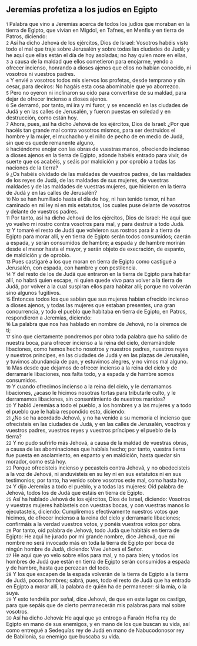 == Jeremías profetiza a los judíos en Egipto ==

{{anchor|1}} <small>1</small> Palabra que vino a Jeremías acerca de todos los judíos que moraban en la tierra de Egipto, que vivían en Migdol, en Tafnes, en Menfis y en tierra de Patros, diciendo:<br>
{{anchor|2}} <small>2</small> Así ha dicho Jehová de los ejércitos, Dios de Israel: Vosotros habéis visto todo el mal que traje sobre Jerusalén y sobre todas las ciudades de Judá; y he aquí que ellas están el día de hoy asoladas; no hay quien more en ellas,<br>
{{anchor|3}} <small>3</small> a causa de la maldad que ellos cometieron para enojarme, yendo a ofrecer incienso, honrando a dioses ajenos que ellos no habían conocido, ni vosotros ni vuestros padres.<br>
{{anchor|4}} <small>4</small> Y envié a vosotros todos mis siervos los profetas, desde temprano y sin cesar, para deciros: No hagáis esta cosa abominable que yo aborrezco.<br>
{{anchor|5}} <small>5</small> Pero no oyeron ni inclinaron su oído para convertirse de su maldad, para dejar de ofrecer incienso a dioses ajenos.<br>
{{anchor|6}} <small>6</small> Se derramó, por tanto, mi ira y mi furor, y se encendió en las ciudades de Judá y en las calles de Jerusalén, y fueron puestas en soledad y en destrucción, como están hoy.<br>
{{anchor|7}} <small>7</small> Ahora, pues, así ha dicho Jehová de los ejércitos, Dios de Israel: ¿Por qué hacéis tan grande mal contra vosotros mismos, para ser destruidos el hombre y la mujer, el muchacho y el niño de pecho de en medio de Judá, sin que os quede remanente alguno,<br>
{{anchor|8}} <small>8</small> haciéndome enojar con las obras de vuestras manos, ofreciendo incienso a dioses ajenos en la tierra de Egipto, adonde habéis entrado para vivir, de suerte que os acabéis, y seáis por maldición y por oprobio a todas las naciones de la tierra?<br>
{{anchor|9}} <small>9</small> ¿Os habéis olvidado de las maldades de vuestros padres, de las maldades de los reyes de Judá, de las maldades de sus mujeres, de vuestras maldades y de las maldades de vuestras mujeres, que hicieron en la tierra de Judá y en las calles de Jerusalén?<br>
{{anchor|10}} <small>10</small> No se han humillado hasta el día de hoy, ni han tenido temor, ni han caminado en mi ley ni en mis estatutos, los cuales puse delante de vosotros y delante de vuestros padres.<br>
{{anchor|11}} <small>11</small> Por tanto, así ha dicho Jehová de los ejércitos, Dios de Israel: He aquí que yo vuelvo mi rostro contra vosotros para mal, y para destruir a todo Judá.<br>
{{anchor|12}} <small>12</small> Y tomaré el resto de Judá que volvieron sus rostros para ir a tierra de Egipto para morar allí, y en tierra de Egipto serán todos consumidos; caerán a espada, y serán consumidos de hambre; a espada y de hambre morirán desde el menor hasta el mayor, y serán objeto de execración, de espanto, de maldición y de oprobio.<br>
{{anchor|13}} <small>13</small> Pues castigaré a los que moran en tierra de Egipto como castigué a Jerusalén, con espada, con hambre y con pestilencia.<br>
{{anchor|14}} <small>14</small> Y del resto de los de Judá que entraron en la tierra de Egipto para habitar allí, no habrá quien escape, ni quien quede vivo para volver a la tierra de Judá, por volver a la cual suspiran ellos para habitar allí; porque no volverán sino algunos fugitivos.<br>
{{anchor|15}} <small>15</small> Entonces todos los que sabían que sus mujeres habían ofrecido incienso a dioses ajenos, y todas las mujeres que estaban presentes, una gran concurrencia, y todo el pueblo que habitaba en tierra de Egipto, en Patros, respondieron a Jeremías, diciendo:<br>
{{anchor|16}} <small>16</small> La palabra que nos has hablado en nombre de Jehová, no la oiremos de ti;<br>
{{anchor|17}} <small>17</small> sino que ciertamente pondremos por obra toda palabra que ha salido de nuestra boca, para ofrecer incienso a la reina del cielo, derramándole libaciones, como hemos hecho nosotros y nuestros padres, nuestros reyes y nuestros príncipes, en las ciudades de Judá y en las plazas de Jerusalén, y tuvimos abundancia de pan, y estuvimos alegres, y no vimos mal alguno.<br>
{{anchor|18}} <small>18</small> Mas desde que dejamos de ofrecer incienso a la reina del cielo y de derramarle libaciones, nos falta todo, y a espada y de hambre somos consumidos.<br>
{{anchor|19}} <small>19</small> Y cuando ofrecimos incienso a la reina del cielo, y le derramamos libaciones, ¿acaso le hicimos nosotras tortas para tributarle culto, y le derramamos libaciones, sin consentimiento de nuestros maridos?<br>
{{anchor|20}} <small>20</small> Y habló Jeremías a todo el pueblo, a los hombres y a las mujeres y a todo el pueblo que le había respondido esto, diciendo:<br>
{{anchor|21}} <small>21</small> ¿No se ha acordado Jehová, y no ha venido a su memoria el incienso que ofrecisteis en las ciudades de Judá, y en las calles de Jerusalén, vosotros y vuestros padres, vuestros reyes y vuestros príncipes y el pueblo de la tierra?<br>
{{anchor|22}} <small>22</small> Y no pudo sufrirlo más Jehová, a causa de la maldad de vuestras obras, a causa de las abominaciones que habíais hecho; por tanto, vuestra tierra fue puesta en asolamiento, en espanto y en maldición, hasta quedar sin morador, como está hoy.<br>
{{anchor|23}} <small>23</small> Porque ofrecisteis incienso y pecasteis contra Jehová, y no obedecisteis a la voz de Jehová, ni anduvisteis en su ley ni en sus estatutos ni en sus testimonios; por tanto, ha venido sobre vosotros este mal, como hasta hoy.<br>
{{anchor|24}} <small>24</small> Y dijo Jeremías a todo el pueblo, y a todas las mujeres: Oíd palabra de Jehová, todos los de Judá que estáis en tierra de Egipto.<br>
{{anchor|25}} <small>25</small> Así ha hablado Jehová de los ejércitos, Dios de Israel, diciendo: Vosotros y vuestras mujeres hablasteis con vuestras bocas, y con vuestras manos lo ejecutasteis, diciendo: Cumpliremos efectivamente nuestros votos que hicimos, de ofrecer incienso a la reina del cielo y derramarle libaciones; confirmáis a la verdad vuestros votos, y ponéis vuestros votos por obra.<br>
{{anchor|26}} <small>26</small> Por tanto, oíd palabra de Jehová, todo Judá que habitáis en tierra de Egipto: He aquí he jurado por mi grande nombre, dice Jehová, que mi nombre no será invocado más en toda la tierra de Egipto por boca de ningún hombre de Judá, diciendo: Vive Jehová el Señor.<br>
{{anchor|27}} <small>27</small> He aquí que yo velo sobre ellos para mal, y no para bien; y todos los hombres de Judá que están en tierra de Egipto serán consumidos a espada y de hambre, hasta que perezcan del todo.<br>
{{anchor|28}} <small>28</small> Y los que escapen de la espada volverán de la tierra de Egipto a la tierra de Judá, pocos hombres; sabrá, pues, todo el resto de Judá que ha entrado en Egipto a morar allí, la palabra de quién ha de permanecer: si la mía, o la suya.<br>
{{anchor|29}} <small>29</small> Y esto tendréis por señal, dice Jehová, de que en este lugar os castigo, para que sepáis que de cierto permanecerán mis palabras para mal sobre vosotros.<br>
{{anchor|30}} <small>30</small> Así ha dicho Jehová: He aquí que yo entrego a Faraón Hofra rey de Egipto en mano de sus enemigos, y en mano de los que buscan su vida, así como entregué a Sedequías rey de Judá en mano de Nabucodonosor rey de Babilonia, su enemigo que buscaba su vida.<br>
